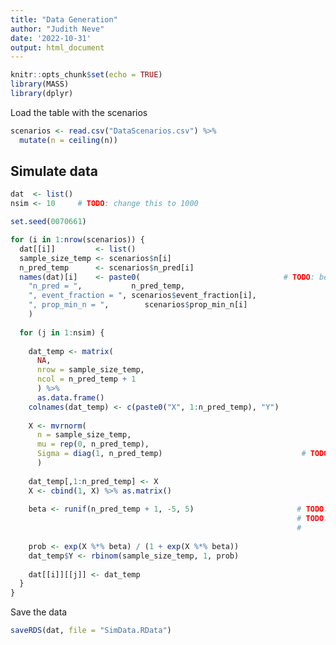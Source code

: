 ```yaml
---
title: "Data Generation"
author: "Judith Neve"
date: '2022-10-31'
output: html_document
---
```


```r
knitr::opts_chunk$set(echo = TRUE)
library(MASS)
library(dplyr)
```

Load the table with the scenarios

```r
scenarios <- read.csv("DataScenarios.csv") %>%
  mutate(n = ceiling(n))
```

## Simulate data

```r
dat  <- list()
nsim <- 10     # TODO: change this to 1000
```

```r
set.seed(0070661)

for (i in 1:nrow(scenarios)) {
  dat[[i]]         <- list()
  sample_size_temp <- scenarios$n[i]
  n_pred_temp      <- scenarios$n_pred[i]
  names(dat)[i]    <- paste0(                                # TODO: better way to keep a note of the scenario?
    "n_pred = ",           n_pred_temp,
    ", event_fraction = ", scenarios$event_fraction[i],
    ", prop_min_n = ",        scenarios$prop_min_n[i]
    )
  
  for (j in 1:nsim) {
    
    dat_temp <- matrix(
      NA,
      nrow = sample_size_temp,
      ncol = n_pred_temp + 1
      ) %>%
      as.data.frame()
    colnames(dat_temp) <- c(paste0("X", 1:n_pred_temp), "Y")
    
    X <- mvrnorm(
      n = sample_size_temp,
      mu = rep(0, n_pred_temp),
      Sigma = diag(1, n_pred_temp)                               # TODO: should I include covariance??
      )
    
    dat_temp[,1:n_pred_temp] <- X
    X <- cbind(1, X) %>% as.matrix()
  
    beta <- runif(n_pred_temp + 1, -5, 5)                       # TODO: how do I set this and this intercept to ensure an AUC of 0.8 (or some other number)
                                                                # TODO: should I simulate new parameters for each dataset? or for each scenario?
                                                                #       I assume this is calculated using the event fraction? How?
    
    prob <- exp(X %*% beta) / (1 + exp(X %*% beta))
    dat_temp$Y <- rbinom(sample_size_temp, 1, prob)
    
    dat[[i]][[j]] <- dat_temp
  }
}
```

Save the data

```r
saveRDS(dat, file = "SimData.RData")
```



